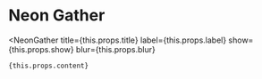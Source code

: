 
# Neon Gather

<NeonGather
    title={this.props.title}
    label={this.props.label}
    show={this.props.show}
    blur={this.props.blur}
>
    {this.props.content}
</NeonGather>
